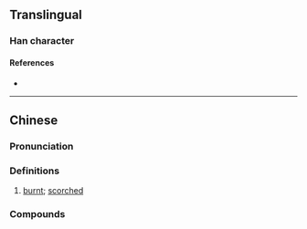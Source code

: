 {{also|㶶}}
{{character info/new}}
==Translingual==

===Han character===
{{Han char|rn=86|rad=火|as=13|sn=17|four=|canj=FTWV|ids=⿰火農}}

====References====
* {{Han ref|kx=0685.201|hdz=32240.181|uh=71F6|ud=29174}}

----

==Chinese==
{{zh-forms|s=㶶|alt=𪒬}}
{{zh-wp|yue}}

===Pronunciation===
{{zh-pron
|c=nung1
|c-t=nuung1
|cat=a
}}

===Definitions===
{{zh-hanzi}}

# {{lb|zh|Cantonese}} [[burnt]]; [[scorched]]
#: {{zh-x|燶 到 黑 嗮|'''burnt''' to a crisp ''(lit. "'''burnt''' to the point that it is now all black")''|C}}

===Compounds===
{{zh-der|窮到燶|燶起塊面|燶口燶面|面燶|面燶燶|燒燶}}